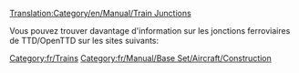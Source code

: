 [[Translation:Category/en/Manual/Train Junctions]]


Vous pouvez trouver davantage d'information sur les jonctions ferroviaires de TTD/OpenTTD sur les sites suivants:
{{Page:fr/Community/Junctionary/Jonctions ferroviaires}}

[[Category:fr/Trains]]
[[Category:fr/Manual/Base Set/Aircraft/Construction]]